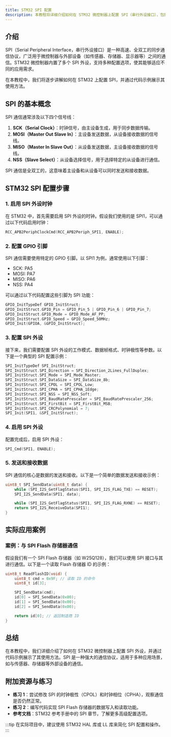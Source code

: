 ```yaml
---
title: STM32 SPI 配置
description: 本教程将详细介绍如何在 STM32 微控制器上配置 SPI（串行外设接口），包括基本概念、配置步骤、代码示例以及实际应用场景。
---
```


## 介绍

SPI（Serial Peripheral Interface，串行外设接口）是一种高速、全双工的同步通信协议，广泛用于微控制器与外部设备（如传感器、存储器、显示器等）之间的通信。STM32 微控制器内置了多个 SPI 外设，支持多种配置选项，使其能够适应不同的应用需求。

在本教程中，我们将逐步讲解如何在 STM32 上配置 SPI，并通过代码示例展示其使用方法。

## SPI 的基本概念

SPI 通信通常涉及以下四个信号线：

1. **SCK（Serial Clock）**：时钟信号，由主设备生成，用于同步数据传输。
2. **MOSI（Master Out Slave In）**：主设备发送数据，从设备接收数据的信号线。
3. **MISO（Master In Slave Out）**：从设备发送数据，主设备接收数据的信号线。
4. **NSS（Slave Select）**：从设备选择信号，用于选择特定的从设备进行通信。

SPI 通信是全双工的，这意味着主设备和从设备可以同时发送和接收数据。

## STM32 SPI 配置步骤

### 1. 启用 SPI 外设时钟

在 STM32 中，首先需要启用 SPI 外设的时钟。假设我们使用的是 SPI1，可以通过以下代码启用时钟：

```c
RCC_APB2PeriphClockCmd(RCC_APB2Periph_SPI1, ENABLE);
```

### 2. 配置 GPIO 引脚

SPI 通信需要使用特定的 GPIO 引脚。以 SPI1 为例，通常使用以下引脚：

- SCK: PA5
- MOSI: PA7
- MISO: PA6
- NSS: PA4

可以通过以下代码配置这些引脚为 SPI 功能：

```c
GPIO_InitTypeDef GPIO_InitStruct;
GPIO_InitStruct.GPIO_Pin = GPIO_Pin_5 | GPIO_Pin_6 | GPIO_Pin_7;
GPIO_InitStruct.GPIO_Mode = GPIO_Mode_AF_PP;
GPIO_InitStruct.GPIO_Speed = GPIO_Speed_50MHz;
GPIO_Init(GPIOA, &GPIO_InitStruct);
```

### 3. 配置 SPI 外设

接下来，我们需要配置 SPI 外设的工作模式、数据帧格式、时钟极性等参数。以下是一个典型的 SPI 配置示例：

```c
SPI_InitTypeDef SPI_InitStruct;
SPI_InitStruct.SPI_Direction = SPI_Direction_2Lines_FullDuplex;
SPI_InitStruct.SPI_Mode = SPI_Mode_Master;
SPI_InitStruct.SPI_DataSize = SPI_DataSize_8b;
SPI_InitStruct.SPI_CPOL = SPI_CPOL_Low;
SPI_InitStruct.SPI_CPHA = SPI_CPHA_1Edge;
SPI_InitStruct.SPI_NSS = SPI_NSS_Soft;
SPI_InitStruct.SPI_BaudRatePrescaler = SPI_BaudRatePrescaler_256;
SPI_InitStruct.SPI_FirstBit = SPI_FirstBit_MSB;
SPI_InitStruct.SPI_CRCPolynomial = 7;
SPI_Init(SPI1, &SPI_InitStruct);
```

### 4. 启用 SPI 外设

配置完成后，启用 SPI 外设：

```c
SPI_Cmd(SPI1, ENABLE);
```

### 5. 发送和接收数据

SPI 通信的核心是数据的发送和接收。以下是一个简单的数据发送和接收示例：

```c
uint8_t SPI_SendData(uint8_t data) {
    while (SPI_I2S_GetFlagStatus(SPI1, SPI_I2S_FLAG_TXE) == RESET);
    SPI_I2S_SendData(SPI1, data);

    while (SPI_I2S_GetFlagStatus(SPI1, SPI_I2S_FLAG_RXNE) == RESET);
    return SPI_I2S_ReceiveData(SPI1);
}
```

## 实际应用案例

### 案例：与 SPI Flash 存储器通信

假设我们有一个 SPI Flash 存储器（如 W25Q128），我们可以使用 SPI 接口与其进行通信。以下是一个读取 Flash 存储器 ID 的示例：

```c
uint8_t ReadFlashID(void) {
    uint8_t cmd = 0x9F; // 读取 ID 的命令
    uint8_t id[3];

    SPI_SendData(cmd);
    id[0] = SPI_SendData(0x00);
    id[1] = SPI_SendData(0x00);
    id[2] = SPI_SendData(0x00);

    return id[0]; // 返回制造商 ID
}
```

## 总结

在本教程中，我们详细介绍了如何在 STM32 微控制器上配置 SPI 外设，并通过代码示例展示了其使用方法。SPI 是一种强大的通信协议，适用于多种应用场景，如与传感器、存储器等外部设备的通信。

## 附加资源与练习

- **练习 1**：尝试修改 SPI 的时钟极性（CPOL）和时钟相位（CPHA），观察通信是否仍然正常。
- **练习 2**：编写代码实现 SPI Flash 存储器的数据写入和读取功能。
- **参考文档**：STM32 参考手册中的 SPI 章节，了解更多高级配置选项。

:::tip
在实际项目中，建议使用 STM32 HAL 库或 LL 库来简化 SPI 配置和操作。
:::